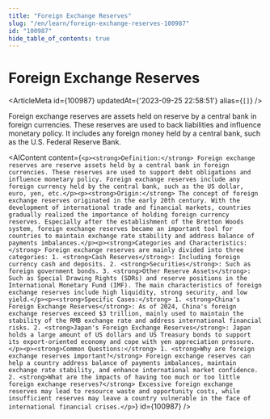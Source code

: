 ```yaml
---
title: "Foreign Exchange Reserves"
slug: "/en/learn/foreign-exchange-reserves-100987"
id: "100987"
hide_table_of_contents: true
---
```



# Foreign Exchange Reserves

<ArticleMeta id={100987} updatedAt={'2023-09-25 22:58:51'} alias={`[]`} />
<div className='border-solid border-b border-t-0 my-4 border-[var(--ifm-color-gray-300)]' />

Foreign exchange reserves are assets held on reserve by a central bank in foreign currencies. These reserves are used to back liabilities and influence monetary policy. It includes any foreign money held by a central bank, such as the U.S. Federal Reserve Bank.

<AIContent content={`<p><strong>Definition:</strong> Foreign exchange reserves are reserve assets held by a central bank in foreign currencies. These reserves are used to support debt obligations and influence monetary policy. Foreign exchange reserves include any foreign currency held by the central bank, such as the US dollar, euro, yen, etc.</p><p><strong>Origin:</strong> The concept of foreign exchange reserves originated in the early 20th century. With the development of international trade and financial markets, countries gradually realized the importance of holding foreign currency reserves. Especially after the establishment of the Bretton Woods system, foreign exchange reserves became an important tool for countries to maintain exchange rate stability and address balance of payments imbalances.</p><p><strong>Categories and Characteristics:</strong> Foreign exchange reserves are mainly divided into three categories: 1. <strong>Cash Reserves</strong>: Including foreign currency cash and deposits. 2. <strong>Securities</strong>: Such as foreign government bonds. 3. <strong>Other Reserve Assets</strong>: Such as Special Drawing Rights (SDRs) and reserve positions in the International Monetary Fund (IMF). The main characteristics of foreign exchange reserves include high liquidity, strong security, and low yield.</p><p><strong>Specific Cases:</strong> 1. <strong>China's Foreign Exchange Reserves</strong>: As of 2024, China's foreign exchange reserves exceed $3 trillion, mainly used to maintain the stability of the RMB exchange rate and address international financial risks. 2. <strong>Japan's Foreign Exchange Reserves</strong>: Japan holds a large amount of US dollars and US Treasury bonds to support its export-oriented economy and cope with yen appreciation pressure.</p><p><strong>Common Questions:</strong> 1. <strong>Why are foreign exchange reserves important?</strong> Foreign exchange reserves can help a country address balance of payments imbalances, maintain exchange rate stability, and enhance international market confidence. 2. <strong>What are the impacts of having too much or too little foreign exchange reserves?</strong> Excessive foreign exchange reserves may lead to resource waste and opportunity costs, while insufficient reserves may leave a country vulnerable in the face of international financial crises.</p>`} id={100987} />
